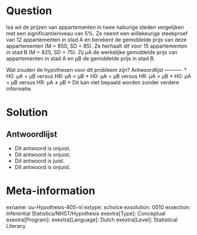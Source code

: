 Question
========
  
Isa wil de prijzen van appartementen in twee naburige steden vergelijken met een significantieniveau van 5%. Ze neemt een willekeurige steekproef van 12 appartementen in stad A en berekent de gemiddelde prijs van deze appartementen (M = 850, SD = 85). Ze herhaalt dit voor 15 appartementen in stad B (M = 825, SD = 75). Zij μA de werkelijke gemiddelde prijs van appartementen in stad A en μB de gemiddelde prijs in stad B.

Wat zouden de hypothesen voor dit probleem zijn? 
Antwoordlijst
----------
* H0: μA = μB versus HR: μA < μB
* H0: μA = μB versus HR: μA > μB
* H0: μA = μB versus HR: μA ≠ μB
* Dit kan niet bepaald worden zonder verdere informatie. 


Solution
========

Antwoordlijst
----------
* Dit antwoord is onjuist.
* Dit antwoord is onjuist.
* Dit antwoord is juist.
* Dit antwoord is onjuist.

Meta-information
================
exname: uu-Hypothesis-805-nl
extype: schoice
exsolution: 0010
exsection: Inferential Statistics/NHST/Hypothesis
exextra[Type]: Conceptual
exextra[Program]: 
exextra[Language]: Dutch
exextra[Level]: Statistical Literacy